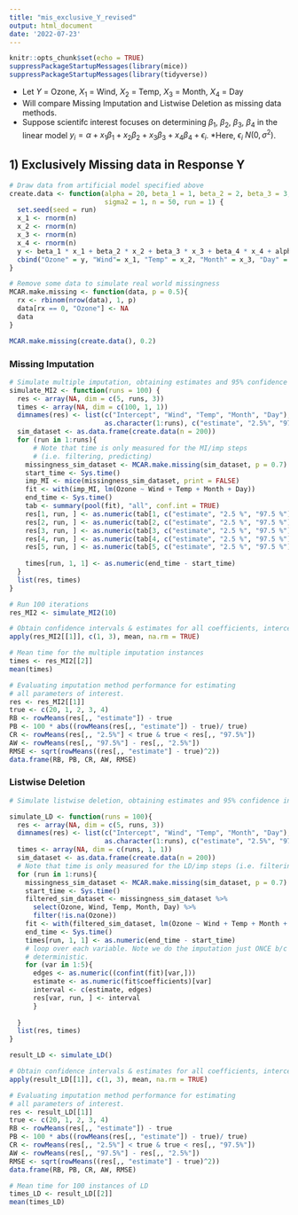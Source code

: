 ```yaml
---
title: "mis_exclusive_Y_revised"
output: html_document
date: '2022-07-23'
---
```


```r
knitr::opts_chunk$set(echo = TRUE)
suppressPackageStartupMessages(library(mice))
suppressPackageStartupMessages(library(tidyverse))
```

  * Let $Y$ = Ozone, $X_1$ = Wind, $X_2$ = Temp, $X_3$ = Month, $X_4$ = Day
  * Will compare Missing Imputation and Listwise Deletion as missing data methods.
  * Suppose scientifc interest focuses on determining $\beta_1$, $\beta_2$, $\beta_3$, $\beta_4$ in the linear model $y_i = \alpha + x_1\beta_1 + x_2\beta_2 + x_3\beta_3 + x_4\beta_4 + \epsilon_i$. 
  *Here, $\epsilon_i ~ N(0, \sigma^2)$.
  
## 1) Exclusively Missing data in Response Y 
  
  
```r
# Draw data from artificial model specified above
create.data <- function(alpha = 20, beta_1 = 1, beta_2 = 2, beta_3 = 3, beta_4 = 4, 
                        sigma2 = 1, n = 50, run = 1) {
  set.seed(seed = run)
  x_1 <- rnorm(n)
  x_2 <- rnorm(n)
  x_3 <- rnorm(n)
  x_4 <- rnorm(n)
  y <- beta_1 * x_1 + beta_2 * x_2 + beta_3 * x_3 + beta_4 * x_4 + alpha + rnorm(n, sd = sqrt(sigma2))
  cbind("Ozone" = y, "Wind"= x_1, "Temp" = x_2, "Month" = x_3, "Day" = x_4)
}

# Remove some data to simulate real world missingness
MCAR.make.missing <- function(data, p = 0.5){
  rx <- rbinom(nrow(data), 1, p)
  data[rx == 0, "Ozone"] <- NA
  data
}
```

```r
MCAR.make.missing(create.data(), 0.2)
```

### Missing Imputation


```r
# Simulate multiple imputation, obtaining estimates and 95% confidence interval.
simulate_MI2 <- function(runs = 100) {
  res <- array(NA, dim = c(5, runs, 3))
  times <- array(NA, dim = c(100, 1, 1))
  dimnames(res) <- list(c("Intercept", "Wind", "Temp", "Month", "Day"),
                        as.character(1:runs), c("estimate", "2.5%", "97.5%"))
  sim_dataset <- as.data.frame(create.data(n = 200))
  for (run in 1:runs){
      # Note that time is only measured for the MI/imp steps 
      # (i.e. filtering, predicting)
    missingness_sim_dataset <- MCAR.make.missing(sim_dataset, p = 0.7)
    start_time <- Sys.time()
    imp_MI <- mice(missingness_sim_dataset, print = FALSE)
    fit <- with(imp_MI, lm(Ozone ~ Wind + Temp + Month + Day))
    end_time <- Sys.time()
    tab <- summary(pool(fit), "all", conf.int = TRUE)  
    res[1, run, ] <- as.numeric(tab[1, c("estimate", "2.5 %", "97.5 %")])  
    res[2, run, ] <- as.numeric(tab[2, c("estimate", "2.5 %", "97.5 %")])
    res[3, run, ] <- as.numeric(tab[3, c("estimate", "2.5 %", "97.5 %")])
    res[4, run, ] <- as.numeric(tab[4, c("estimate", "2.5 %", "97.5 %")])
    res[5, run, ] <- as.numeric(tab[5, c("estimate", "2.5 %", "97.5 %")])
    
    times[run, 1, 1] <- as.numeric(end_time - start_time)
  }
  list(res, times)
}

```

```r
# Run 100 iterations 
res_MI2 <- simulate_MI2(10)
```


```r
# Obtain confidence intervals & estimates for all coefficients, intercept.
apply(res_MI2[[1]], c(1, 3), mean, na.rm = TRUE)

```

```r
# Mean time for the multiple imputation instances
times <- res_MI2[[2]]
mean(times)
```

```r
# Evaluating imputation method performance for estimating
# all parameters of interest.
res <- res_MI2[[1]]
true <- c(20, 1, 2, 3, 4)
RB <- rowMeans(res[,, "estimate"]) - true
PB <- 100 * abs((rowMeans(res[,, "estimate"]) - true)/ true)
CR <- rowMeans(res[,, "2.5%"] < true & true < res[,, "97.5%"])
AW <- rowMeans(res[,, "97.5%"] - res[,, "2.5%"])
RMSE <- sqrt(rowMeans((res[,, "estimate"] - true)^2))
data.frame(RB, PB, CR, AW, RMSE)
```


###  Listwise Deletion


```r
# Simulate listwise deletion, obtaining estimates and 95% confidence interval.

simulate_LD <- function(runs = 100){
  res <- array(NA, dim = c(5, runs, 3))
  dimnames(res) <- list(c("Intercept", "Wind", "Temp", "Month", "Day"),
                        as.character(1:runs), c("estimate", "2.5%", "97.5%"))
  times <- array(NA, dim = c(runs, 1, 1))
  sim_dataset <- as.data.frame(create.data(n = 200))
  # Note that time is only measured for the LD/imp steps (i.e. filtering, predicting)
  for (run in 1:runs){
    missingness_sim_dataset <- MCAR.make.missing(sim_dataset, p = 0.7)
    start_time <- Sys.time()
    filtered_sim_dataset <- missingness_sim_dataset %>% 
      select(Ozone, Wind, Temp, Month, Day) %>%
      filter(!is.na(Ozone))
    fit <- with(filtered_sim_dataset, lm(Ozone ~ Wind + Temp + Month + Day))
    end_time <- Sys.time()
    times[run, 1, 1] <- as.numeric(end_time - start_time)
    # loop over each variable. Note we do the imputation just ONCE b/c LD is 
    # deterministic.
    for (var in 1:5){
      edges <- as.numeric((confint(fit)[var,]))
      estimate <- as.numeric(fit$coefficients)[var]
      interval <- c(estimate, edges)
      res[var, run, ] <- interval
      }
  
  }
  list(res, times)
}

```

```r
result_LD <- simulate_LD()
```



```r
# Obtain confidence intervals & estimates for all coefficients, intercept.
apply(result_LD[[1]], c(1, 3), mean, na.rm = TRUE)

```

```r
# Evaluating imputation method performance for estimating
# all parameters of interest.
res <- result_LD[[1]]
true <- c(20, 1, 2, 3, 4)
RB <- rowMeans(res[,, "estimate"]) - true
PB <- 100 * abs((rowMeans(res[,, "estimate"]) - true)/ true)
CR <- rowMeans(res[,, "2.5%"] < true & true < res[,, "97.5%"])
AW <- rowMeans(res[,, "97.5%"] - res[,, "2.5%"])
RMSE <- sqrt(rowMeans((res[,, "estimate"] - true)^2))
data.frame(RB, PB, CR, AW, RMSE)
```

```r
# Mean time for 100 instances of LD
times_LD <- result_LD[[2]]
mean(times_LD)
```

<!-- ```{r} -->
<!-- # Governing Equation: y_i = alpha + x_1 b_1 + x_2 b_2 + x_3 b_3 + x_4 b_4 + e_i -->
<!-- # note alpha is intercept -->
<!-- create.data <- function(alpha = 20, beta_1 = 1, beta_2 = 2, beta_3 = 3, beta_4 = 4,  -->
<!--                         sigma2 = 1, n = 50, run = 1) { -->
<!--   set.seed(seed = run) -->
<!--   x_1 <- rnorm(n) -->
<!--   x_2 <- rnorm(n) -->
<!--   x_3 <- rnorm(n) -->
<!--   x_4 <- rnorm(n) -->
<!--   y <- beta_1 * x_1 + beta_2 * x_2 + beta_3 * x_3 + beta_4 * x_4 + alpha + rnorm(n, sd = sqrt(sigma2)) -->
<!--   cbind("Ozone" = y, "Wind"= x_1, "Temp" = x_2, "Month" = x_3, "Day" = x_4) -->
<!-- } -->

<!-- MCAR.make.missing <- function(data, p = 0.5){ -->
<!--   rx <- rbinom(nrow(data), 1, p) -->
<!--   data[rx == 0, "Ozone"] <- NA -->
<!--   data -->
<!-- } -->
<!-- ``` -->


<!-- ### Missing Imputation -->

<!-- ```{r} -->

<!-- simulate_MI2 <- function(runs = 100) { -->
<!--   res <- array(NA, dim = c(5, runs, 3)) -->
<!--   times <- array(NA, dim = c(100, 1, 1)) -->
<!--   dimnames(res) <- list(c("Intercept", "Wind", "Temp", "Month", "Day"), -->
<!--                         as.character(1:runs), c("estimate", "2.5%", "97.5%")) -->
<!--   sim_dataset <- as.data.frame(create.data(n = 200)) -->
<!--   for (run in 1:runs){ -->
<!--       # Note that time is only measured for the MI/imp steps  -->
<!--       # (i.e. filtering, predicting) -->
<!--     missingness_sim_dataset <- MCAR.make.missing(sim_dataset, p = 0.7) -->
<!--     start_time <- Sys.time() -->
<!--     imp_MI <- mice(missingness_sim_dataset, print = FALSE) -->
<!--     fit <- with(imp_MI, lm(Ozone ~ Wind + Temp + Month + Day)) -->
<!--     end_time <- Sys.time() -->
<!--     tab <- summary(pool(fit), "all", conf.int = TRUE)   -->
<!--     res[1, run, ] <- as.numeric(tab[1, c("estimate", "2.5 %", "97.5 %")])   -->
<!--     res[2, run, ] <- as.numeric(tab[2, c("estimate", "2.5 %", "97.5 %")]) -->
<!--     res[3, run, ] <- as.numeric(tab[3, c("estimate", "2.5 %", "97.5 %")]) -->
<!--     res[4, run, ] <- as.numeric(tab[4, c("estimate", "2.5 %", "97.5 %")]) -->
<!--     res[5, run, ] <- as.numeric(tab[5, c("estimate", "2.5 %", "97.5 %")]) -->

<!--     times[run, 1, 1] <- as.numeric(end_time - start_time) -->
<!--   } -->
<!--   list(res, times) -->
<!-- } -->

<!-- ``` -->

<!-- ```{r} -->
<!-- # Run 100 iterations of multiple imputations and store -->
<!-- res_MI2 <- simulate_MI2(100) -->
<!-- ``` -->



<!-- ```{r} -->
<!-- # Obtain confidence intervals & estimates for all coefficients, intercept. -->
<!-- apply(res_MI2[[1]], c(1, 3), mean, na.rm = TRUE) -->

<!-- ``` -->
<!-- ```{r} -->
<!-- # Mean time for iterations of multiple imputation -->
<!-- times <- res_MI2[[2]] -->
<!-- mean(times) -->
<!-- ``` -->

<!-- ```{r} -->
<!-- # Evaluating estimates for all parameters of interest. -->
<!-- res <- res_MI2[[1]] -->
<!-- true <- c(20, 1, 2, 3, 4) -->
<!-- RB <- rowMeans(res[,, "estimate"]) - true -->
<!-- PB <- 100 * abs((rowMeans(res[,, "estimate"]) - true)/ true) -->
<!-- CR <- rowMeans(res[,, "2.5%"] < true & true < res[,, "97.5%"]) -->
<!-- AW <- rowMeans(res[,, "97.5%"] - res[,, "2.5%"]) -->
<!-- RMSE <- sqrt(rowMeans((res[,, "estimate"] - true)^2)) -->
<!-- data.frame(RB, PB, CR, AW, RMSE) -->
<!-- ``` -->


<!-- ###  Listwise Deletion -->

<!-- ```{r} -->
<!-- simulate_LD <- function(runs = 100){ -->
<!--   res <- array(NA, dim = c(5, runs, 3)) -->
<!--   dimnames(res) <- list(c("Intercept", "Wind", "Temp", "Month", "Day"), -->
<!--                         as.character(1:runs), c("estimate", "2.5%", "97.5%")) -->
<!--   times <- array(NA, dim = c(runs, 1, 1)) -->
<!--   sim_dataset <- as.data.frame(create.data(n = 200)) -->
<!--   # Note that time is only measured for the LD/imp steps (i.e. filtering, predicting) -->
<!--   for (run in 1:runs){ -->
<!--     missingness_sim_dataset <- MCAR.make.missing(sim_dataset, p = 0.7) -->
<!--     start_time <- Sys.time() -->
<!--     filtered_sim_dataset <- missingness_sim_dataset %>%  -->
<!--       select(Ozone, Wind, Temp, Month, Day) %>% -->
<!--       filter(!is.na(Ozone)) -->
<!--     fit <- with(filtered_sim_dataset, lm(Ozone ~ Wind + Temp + Month + Day)) -->
<!--     end_time <- Sys.time() -->
<!--     times[run, 1, 1] <- as.numeric(end_time - start_time) -->
<!--     # loop over each variable. Note we do the imputation just ONCE b/c LD is  -->
<!--     # deterministic. -->
<!--     for (var in 1:5){ -->
<!--       edges <- as.numeric((confint(fit)[var,])) -->
<!--       estimate <- as.numeric(fit$coefficients)[var] -->
<!--       interval <- c(estimate, edges) -->
<!--       res[var, run, ] <- interval -->
<!--       } -->

<!--   } -->
<!--   list(res, times) -->
<!-- } -->

<!-- ``` -->

<!-- ```{r} -->
<!-- result_LD <- simulate_LD() -->
<!-- ``` -->

<!-- ```{r} -->
<!-- result_LD -->
<!-- ``` -->


<!-- ```{r} -->
<!-- # Obtain confidence intervals & estimates for all coefficients, intercept. -->
<!-- apply(result_LD[[1]], c(1, 3), mean, na.rm = TRUE) -->

<!-- ``` -->

<!-- ```{r} -->
<!-- res <- result_LD[[1]] -->
<!-- true <- c(20, 1, 2, 3, 4) -->
<!-- RB <- rowMeans(res[,, "estimate"]) - true -->
<!-- PB <- 100 * abs((rowMeans(res[,, "estimate"]) - true)/ true) -->
<!-- CR <- rowMeans(res[,, "2.5%"] < true & true < res[,, "97.5%"]) -->
<!-- AW <- rowMeans(res[,, "97.5%"] - res[,, "2.5%"]) -->
<!-- RMSE <- sqrt(rowMeans((res[,, "estimate"] - true)^2)) -->
<!-- data.frame(RB, PB, CR, AW, RMSE) -->
<!-- ``` -->

<!-- ```{r} -->
<!-- # Mean time for 100 instances of LD -->
<!-- times_LD <- result_LD[[2]] -->
<!-- mean(times_LD) -->
<!-- ``` -->